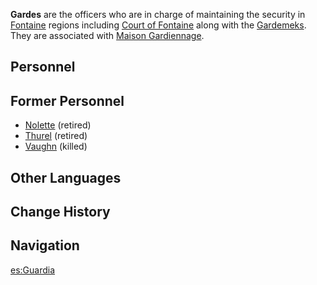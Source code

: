 {{Faction Infobox
|image        = Garde Emblem.png
|caption      = 
|leader       = Grosrochard
|subfaction   = 
|founder      = 
|base         = [[Fontaine]]
|region       = Fontaine
}}
'''Gardes''' are the officers who are in charge of maintaining the security in [[Fontaine]] regions including [[Court of Fontaine]] along with the [[Gardemek]]s. They are associated with [[Maison Gardiennage]].

==Personnel==
{{Characters by Category List|Garde|2
|not=Deceased Characters
|exclude=Nolette
|full_header='''%PAGES%''' [[character]]s are active members of the Gardes
}}

==Former Personnel==
* [[Nolette]] (retired)
* [[Thurel]] (retired)
* [[Vaughn]] (killed)

==Other Languages==
{{Other Languages
|en      = Garde
|en_lang = fr
|en_tl   = Guard
|zhs     = 警备队员
|zhs_rm  = Jǐngbèi Duìyuán
|zht     = 警備隊員
|zht_rm  = Jǐngbèi Duìyuán
|zh_tl   = Member of the Police Force
|ja      = 警察隊員
|ja_rm   = Keisatsutaiin
|ja_tl   = Member of the Police Force
|ko      = 경비대원
|ko_tl   = Guard
|es      = Guardia
|es_tl   = Guard
|fr      = Gendarme
|fr_tl   = {{w|Gendarmerie|Gendarme}}
|ru      = Жандарм
|ru_tl   = Gendarme
|th      = เจ้าหน้าที่ตำรวจ
|th_rm   = Chao-na-thi Tamruat
|th_tl   = Police Officer
|vi      = Hiến Binh
|vi_tl   = Gendarme
|de      = Gendarm
|de_tl   = Gendarme
|id      = Garde
|pt      = Garde
|tr      = Jandarma
|tr_tl   = Gendarme
|it      = Garde
}}

==Change History==
{{Change History|introduced=4.0}}
<!--
==References==
{{Reflist|2}}
-->
==Navigation==
{{Faction Navbox}}

[[es:Guardia]]